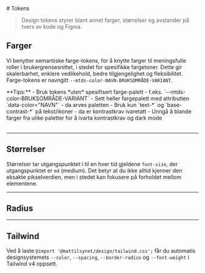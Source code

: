 

<Meta title="Designsystem/Tokens" />
# Tokens

> Design tokens styrer blant annet farger, størrelser og avstander på tvers av kode og Figma. 

<JumpTo />

## Farger
Vi benytter semantiske farge-tokens, for å knytte farger til meningsfulle roller i brukergrensesnittet, i stedet for spesifikke fargetoner.
Dette gir skalerbarhet, enklere vedlikehold, bedre tilgjengelighet og fleksibilitet.
Farge-tokens er navngitt `--mtds-color-NAVN-BRUKSOMRÅDE-VARIANT`.

<div className={styles.alert} data-color="success">
**Tips:**
- Bruk tokens *uten* spesifisert farge-palett - f.eks. `--mtds-color-BRUKSOMRÅDE-VARIANT`
- Sett heller fargepalett med attributten `data-color="NAVN"` - da arves paletten
- Bruk kun `text-*` og `base-contrast-*` på tekst/ikoner - da er kontrastkrav ivaretatt
- Unngå å blande farger fra ulike paletter for å ivarta kontrastkrav og dark mode
</div>
<br />
<Colors />

<hr className={styles.divider} style={{ marginBlock: 60 }} />

## Størrelser
Størrelser tar utgangspunktet i til en hver tid gjeldene `font-size`, der utgangspunktet er `md` (medium).
Det betyr at du ikke alltid kjenner den eksakte pikselverdien, men i stedet kan fokusere på forholdet mellom elementene.
<Sizes />

<hr className={styles.divider} style={{ marginBlock: 60 }} />

## Radius
<Radius />

<hr className={styles.divider} style={{ marginBlock: 60 }} />

## Tailwind
Ved å laste `@import '@mattilsynet/design/tailwind.css';` får du automatis designsystemets `--color`, `--spacing`, `--border-radius` og `--font-weight` i Tailwind v4 oppsett.

